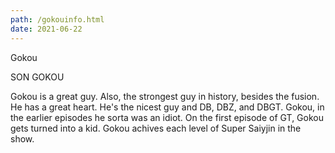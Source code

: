 ```yaml
---
path: /gokouinfo.html
date: 2021-06-22
---
```


Gokou

SON GOKOU

Gokou is a great guy. Also, the strongest guy in history, besides the fusion. He has a great heart. He's the nicest guy and DB, DBZ, and DBGT. Gokou, in the earlier episodes he sorta was an idiot. On the first episode of GT, Gokou gets turned into a kid. Gokou achives each level of Super Saiyjin in the show.